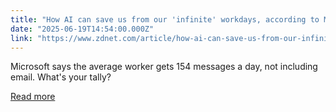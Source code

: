 ```yaml
---
title: "How AI can save us from our 'infinite' workdays, according to Microsoft"
date: "2025-06-19T14:54:00.000Z"
link: "https://www.zdnet.com/article/how-ai-can-save-us-from-our-infinite-workdays-according-to-microsoft/"
---
```


Microsoft says the average worker gets 154 messages a day, not including email. What's your tally?

[Read more](https://www.zdnet.com/article/how-ai-can-save-us-from-our-infinite-workdays-according-to-microsoft/)
